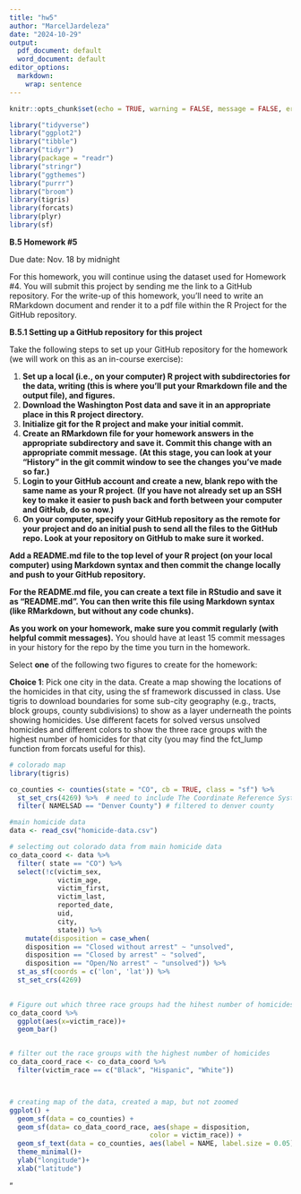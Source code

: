```yaml
---
title: "hw5"
author: "MarcelJardeleza"
date: "2024-10-29"
output: 
  pdf_document: default
  word_document: default
editor_options: 
  markdown: 
    wrap: sentence
---
```


```r
knitr::opts_chunk$set(echo = TRUE, warning = FALSE, message = FALSE, error = FALSE)
```

```r
library("tidyverse")
library("ggplot2")
library("tibble")
library("tidyr")
library(package = "readr")
library("stringr")
library("ggthemes")
library("purrr")
library("broom")
library(tigris)
library(forcats)
library(plyr)
library(sf)
```

**B.5 Homework #5**

Due date: Nov. 18 by midnight

For this homework, you will continue using the dataset used for Homework #4.
You will submit this project by sending me the link to a GitHub repository.
For the write-up of this homework, you’ll need to write an RMarkdown document and render it to a pdf file within the R Project for the GitHub repository.

**B.5.1 Setting up a GitHub repository for this project**

Take the following steps to set up your GitHub repository for the homework (we will work on this as an in-course exercise):

1.  **Set up a local (i.e., on your computer) R project with subdirectories for the data, writing (this is where you’ll put your Rmarkdown file and the output file), and figures.**
2.  **Download the Washington Post data and save it in an appropriate place in this R project directory.**
3.  **Initialize git for the R project and make your initial commit.**
4.  **Create an RMarkdown file for your homework answers in the appropriate subdirectory and save it. Commit this change with an appropriate commit message.** **(At this stage, you can look at your “History” in the git commit window to see the changes you’ve made so far.)**
5.  **Login to your GitHub account and create a new, blank repo with the same name as your R project**. **(If you have not already set up an SSH key to make it easier to push back and forth between your computer and GitHub, do so now.)**
6.  **On your computer, specify your GitHub repository as the remote for your project and do an initial push to send all the files to the GitHub repo. Look at your repository on GitHub to make sure it worked.**

**Add a README.md file to the top level of your R project (on your local computer) using Markdown syntax and then commit the change locally and push to your GitHub repository.**

**For the README.md file, you can create a text file in RStudio and save it as “README.md”. You can then write this file using Markdown syntax (like RMarkdown, but without any code chunks).**

**As you work on your homework, make sure you commit regularly (with helpful commit messages).** You should have at least 15 commit messages in your history for the repo by the time you turn in the homework.

Select **one** of the following two figures to create for the homework:

**Choice 1**: Pick one city in the data.
Create a map showing the locations of the homicides in that city, using the sf framework discussed in class.
Use tigris to download boundaries for some sub-city geography (e.g., tracts, block groups, county subdivisions) to show as a layer underneath the points showing homicides.
Use different facets for solved versus unsolved homicides and different colors to show the three race groups with the highest number of homicides for that city (you may find the fct_lump function from forcats useful for this).

```r
# colorado map 
library(tigris)

co_counties <- counties(state = "CO", cb = TRUE, class = "sf") %>% 
  st_set_crs(4269) %>%  # need to include The Coordinate Reference System (CRS) (how to translate your coordinates to places in the world) otherwise it will not create the plot
  filter( NAMELSAD == "Denver County") # filtered to denver county

#main homicide data
data <- read_csv("homicide-data.csv") 

# selectimg out colorado data from main homicide data
co_data_coord <- data %>% 
  filter( state == "CO") %>% 
  select(!c(victim_sex, 
            victim_age,
            victim_first, 
            victim_last, 
            reported_date, 
            uid, 
            city,
            state)) %>% 
    mutate(disposition = case_when(
    disposition == "Closed without arrest" ~ "unsolved",
    disposition == "Closed by arrest" ~ "solved",
    disposition == "Open/No arrest" ~ "unsolved")) %>% 
  st_as_sf(coords = c('lon', 'lat')) %>% 
  st_set_crs(4269)
  

# Figure out which three race groups had the hihest number of homicides for denver
co_data_coord %>% 
  ggplot(aes(x=victim_race))+
  geom_bar()


# filter out the race groups with the highest number of homicides
co_data_coord_race <- co_data_coord %>% 
  filter(victim_race == c("Black", "Hispanic", "White"))



# creating map of the data, created a map, but not zoomed
ggplot() +
  geom_sf(data = co_counties) +  
  geom_sf(data= co_data_coord_race, aes(shape = disposition,
                                   color = victim_race)) +
  geom_sf_text(data = co_counties, aes(label = NAME, label.size = 0.05))+
  theme_minimal()+
  ylab("longitude")+
  xlab("latitude")

```

"

